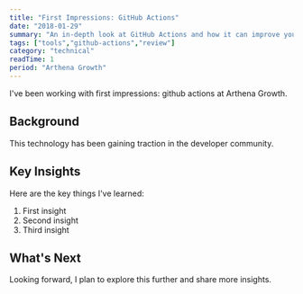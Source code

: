 ```yaml
---
title: "First Impressions: GitHub Actions"
date: "2018-01-29"
summary: "An in-depth look at GitHub Actions and how it can improve your workflow."
tags: ["tools","github-actions","review"]
category: "technical"
readTime: 1
period: "Arthena Growth"
---
```


I've been working with first impressions: github actions at Arthena Growth.

## Background

This technology has been gaining traction in the developer community.

## Key Insights

Here are the key things I've learned:

1. First insight
2. Second insight
3. Third insight

## What's Next

Looking forward, I plan to explore this further and share more insights.

